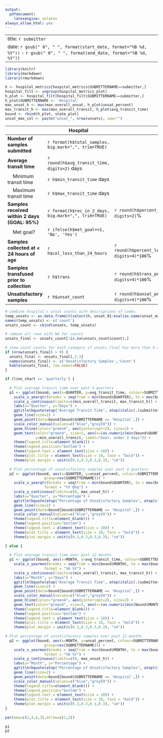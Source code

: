 ```yaml
---
output:
  pdfdocument:
    latexengine: xelatex
always_allow_html: yes
---
```

---
title: `r submitter`
date: `r gsub(" 0", " ", format(start_date, format="%B %d, %Y"))` - `r gsub(" 0", " ", format(end_date, format="%B %d, %Y"))`
---
 
```r
library(knitr)
library(markdown)
library(rmarkdown)
```
 
 
```r
h <- hospital_metrics[hospital_metrics$SUBMITTERNAME==submitter,]
hospital_filt <- ungroup(hospital_metrics_plot)
h_plot <- hospital_filt[hospital_filt$SUBMITTERNAME==submitter,]
h_plot$SUBMITTERNAME <- 'Hospital'
max_unsat_h <- max(max_overall_unsat, h_plot$unsat_percent)
max_transit_h <- max(max_overall_transit, h_plot$avg_transit_time)
bound <- rbind(h_plot, state_plot)
unsat_max_col <- paste("unsat_", nrow(unsats), sep="")
```
 
|      | Hospital || Hospital Rank* | Virginia |
| -------------------------------------|--------|--------|---------|---------|
| **Number of samples submitted** | `r format(h$total_samples, big.mark=",", trim=TRUE)` |  |  | `r format(state$total_samples, big.mark=",", trim=TRUE)` |
| **Average transit time** | `r round(h$avg_transit_time, digits=2)` days |  | `r h$rank_transit` of `r state$submitters` | `r round(state$avg_transit_time, digits=2)` days |
| &nbsp;&nbsp;&nbsp;&nbsp;Minimum transit time | `r h$min_transit_time` days |  |  |  |
| &nbsp;&nbsp;&nbsp;&nbsp;Maximum transit time | `r h$max_transit_time` days |  |  |  |
| **Samples received within 2 days (GOAL: 95%)** | `r format(h$rec_in_2_days, big.mark=",", trim=TRUE)` | `r round(h$percent_rec_in_2_days, digits=2)`% | `r h$rank_percent_within_goal` of `r state$submitters` | `r round(state$percent_rec_in_2_days, digits=2) * 100`% |
| &nbsp;&nbsp;&nbsp;&nbsp;Met goal? | `r ifelse(h$met_goal==1, 'No', 'Yes')`|  |  |  | 
| **Samples collected at < 24 hours of age** | `r h$col_less_than_24_hours` | `r round(h$percent_less_than_24_hours, digits=4)*100`% | `r h$rank_early_collection` of `r state$submitters` | `r round(state$percent_less_than_24_hours, digits=4)*100`%
| **Samples transfused prior to collection** |  `r h$trans` | `r round(h$trans_percent, digits=4)*100`% |  `r h$rank_transfused` of `r state$submitters`  |  `r round(state$trans_percent, digits=4)*100`% |
| **Unsatisfactory samples** | `r h$unsat_count` |  `r round(h$unsat_percent, digits=4)*100`% | `r h$rank_unsats` of `r state$submitters`  | `r round(state$unsat_percent, digits=4)*100`% | 
 
```r
# combine hospital's unsat counts with descriptions of codes
temp_unsats <- as.data.frame(t(select(h, unsat_01:eval(as.name(unsat_max_col)))))
names(temp_unsats) <- c('count')
unsats_count <- cbind(unsats, temp_unsats)
 
# remove all rows with NA for counts
unsats_final <- unsats_count[!is.na(unsats_count$count),]
 
# show unsat counts for each category if unsats_final has more than 0 observations
if (nrow(unsats_final) > 0) {
  unsats_final <- unsats_final[,2:3]
  names(unsats_final) <- c('Unsatisfactory Samples','Count')
  kable(unsats_final, row.names=FALSE)
}
```
 
 
```r
 
if (line_chart == 'quarterly') {
  
  # Plot average transit time over past 4 quarters
  p1 <- ggplot(bound, aes(x=QUARTER, y=avg_transit_time, colour=SUBMITTERNAME, group=rev(SUBMITTERNAME))) +
    scale_x_yearqtr(breaks = seq(from = min(bound$QUARTER), to = max(bound$QUARTER), by = 0.25), format = "%Y Q%q") +
    scale_y_continuous(limits=c(min_overall_transit, max_transit_h)) +
    labs(x="Quarter", y="Days") +
    ggtitle(bquote(atop("Average Transit Time", atop(italic(.(submitter)), "")))) + 
    geom_line(size=2) +
    geom_point(data=bound[bound$SUBMITTERNAME == 'Hospital',]) +
    scale_color_manual(values=c("blue","grey59")) +
    geom_hline(color="green4", aes(yintercept=2), size=2) +
    geom_text(color="green4", size=3, aes(x=(as.numeric(min(bound$QUARTER)) + .18), 
              y=min_overall_transit, label="Goal: under 2 days")) + 
    theme(legend.title=element_blank()) + 
    theme(legend.position="bottom") +
    theme(legend.text = element_text(size = 10)) +
    theme(plot.title = element_text(size = 10, face = "bold")) +
    theme(plot.margin = unit(c(0.3,0.3,0.3,0.3), "cm"))
  
  # Plot percentage of unsatisfactory samples over past 4 quarters
  p2 <- ggplot(bound, aes(x=QUARTER, y=unsat_percent, colour=SUBMITTERNAME, 
                  group=rev(SUBMITTERNAME))) +
    scale_x_yearqtr(breaks = seq(from = min(bound$QUARTER), to = max(bound$QUARTER), by = 0.25),
                  format = "%Y Q%q") +
    scale_y_continuous(limits=c(0, max_unsat_h)) +
    labs(x="Quarter", y="Percentage") +
    ggtitle(bquote(atop("Percentage of Unsatisfactory Samples", atop(italic(.(submitter)), "")))) +
    geom_line(size=2) +
    geom_point(data=bound[bound$SUBMITTERNAME == 'Hospital',]) +
    scale_color_manual(values=c("blue","grey59")) +
    theme(legend.title=element_blank()) +
    theme(legend.position="bottom") +
    theme(legend.text = element_text(size = 10)) +
    theme(plot.title = element_text(size = 10, face = "bold")) +
    theme(plot.margin = unit(c(0.3,0.3,0.3,0.3), "cm"))
  
} else {
  
  # Plot average transit time over past 12 months
  p1 <- ggplot(bound, aes(x=MONTH, y=avg_transit_time, colour=SUBMITTERNAME, group=rev(SUBMITTERNAME))) +
    scale_x_yearmon(breaks = seq(from = min(bound$MONTH), to = max(bound$MONTH), by = 0.25),
                  format = "%b %Y") +
    scale_y_continuous(limits=c(min_overall_transit, max_transit_h)) +
    labs(x="Month", y="Days") +
    ggtitle(bquote(atop("Average Transit Time", atop(italic(.(submitter)), "")))) + 
    geom_line(size=2) +
    geom_point(data=bound[bound$SUBMITTERNAME == 'Hospital',]) +
    scale_color_manual(values=c("blue","grey59")) +
    geom_hline(color="green4", aes(yintercept=2), size=2) +
    geom_text(color="green4", size=3, aes(x=(as.numeric(min(bound$MONTH)) + .18), y=min_overall_transit, label="Goal: under 2 days")) + 
    theme(legend.title=element_blank()) + 
    theme(legend.position="bottom") +
    theme(legend.text = element_text(size = 10)) +
    theme(plot.title = element_text(size = 10, face = "bold")) +
    theme(plot.margin = unit(c(0.3,0.3,0.3,0.3), "cm"))
 
# Plot percentage of unsatisfactory samples over past 12 months
  p2 <- ggplot(bound, aes(x=MONTH, y=unsat_percent, colour=SUBMITTERNAME, 
                  group=rev(SUBMITTERNAME))) +
    scale_x_yearmon(breaks = seq(from = min(bound$MONTH), to = max(bound$MONTH), by = 0.25),
                  format = "%b %Y") +
    scale_y_continuous(limits=c(0, max_unsat_h)) +
    labs(x="Month", y="Percentage") +
    ggtitle(bquote(atop("Percentage of Unsatisfactory Samples", atop(italic(.(submitter)), "")))) +
    geom_line(size=2) +
    geom_point(data=bound[bound$SUBMITTERNAME == 'Hospital',]) +
    scale_color_manual(values=c("blue","grey59")) +
    theme(legend.title=element_blank()) +
    theme(legend.position="bottom") +
    theme(legend.text = element_text(size = 10)) +
    theme(plot.title = element_text(size = 10, face = "bold")) +
    theme(plot.margin = unit(c(0.3,0.3,0.3,0.3), "cm"))
}
 
par(oma=c(2,4,4,2),mfrow=c(1,2))
 
p1
p2
```
 
